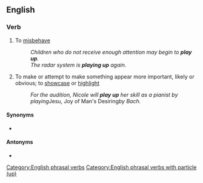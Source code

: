 ==English==

===Verb===
{{head|en|verb}}

# {{lb|en|British|idiomatic}} To [[misbehave]]
#: ''Children who do not receive enough attention may begin to '''play up'''.''
#: ''The radar system is '''playing up''' again.''
# {{lb|en|idiomatic}} To make or attempt to make something appear more important, likely or obvious; to [[showcase]] or [[highlight]]
#: ''For the audition, Nicole will '''play up''' her skill as a pianist by playing ''Jesu, Joy of Man's Desiring'' by Bach.''

====Synonyms====
* {{sense|to misbehave}} {{l|en|act up}}

====Antonyms====
* {{l|en|play down}}

[[Category:English phrasal verbs]]
[[Category:English phrasal verbs with particle (up)]]